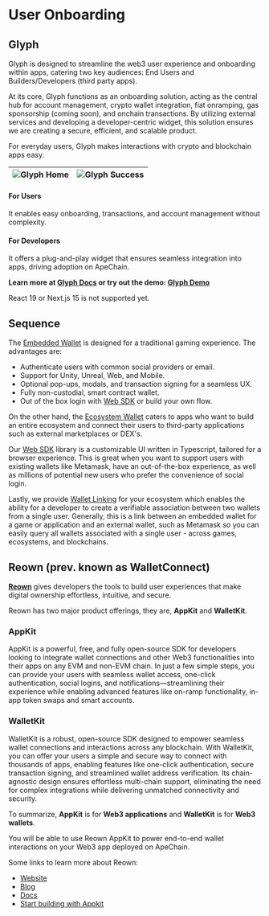 
# User Onboarding

## Glyph

Glyph is designed to streamline the web3 user experience and onboarding within apps, catering two key audiences: End Users and Builders/Developers (third party apps).

At its core, Glyph functions as an onboarding solution, acting as the central hub for account management, crypto wallet integration, fiat onramping, gas sponsorship (coming soon), and onchain transactions. By utilizing external services and developing a developer-centric widget, this solution ensures we are creating a secure, efficient, and scalable product.

For everyday users, Glyph makes interactions with crypto and blockchain apps easy.

| ![Glyph Home](../images/glyph-home.png) | ![Glyph Success](../images/glyph-success.png) |
|:---:|:---:|

#### For Users
It enables easy onboarding, transactions, and account management without complexity.

#### For Developers
It offers a plug-and-play widget that ensures seamless integration into apps, driving adoption on ApeChain.

**Learn more at [Glyph Docs](https://docs.useglyph.io/overview/) or try out the demo: [Glyph Demo](https://demo.useglyph.io/native-integration/)**

<Callout type="warning"> React 19 or Next.js 15 is not supported yet. </Callout>

## Sequence

The [Embedded Wallet](https://docs.sequence.xyz/sdk/headless-wallet/quickstart) is designed for a traditional gaming experience. The advantages are:
- Authenticate users with common social providers or email.
- Support for Unity, Unreal, Web, and Mobile.
- Optional pop-ups, modals, and transaction signing for a seamless UX.
- Fully non-custodial, smart contract wallet.
- Out of the box login with [Web SDK](https://docs.sequence.xyz/sdk/web/overview) or build your own flow.

On the other hand, the [Ecosystem Wallet](https://docs.sequence.xyz/solutions/wallets/ecosystem/overview) caters to apps who want to build an entire ecosystem and connect their users to third-party applications such as external marketplaces or DEX's.

Our [Web SDK](https://docs.sequence.xyz/sdk/web/overview) library is a customizable UI written in Typescript, tailored for a browser experience. This is great when you want to support users with existing wallets like Metamask, have an out-of-the-box experience, as well as millions of potential new users who prefer the convenience of social login.

Lastly, we provide [Wallet Linking](https://docs.sequence.xyz/sdk/web/getting-started) for your ecosystem which enables the ability for a developer to create a verifiable association between two wallets from a single user. Generally, this is a link between an embedded wallet for a game or application and an external wallet, such as Metamask so you can easily query all wallets associated with a single user - across games, ecosystems, and blockchains.

## Reown (prev. known as WalletConnect)

**[Reown](https://reown.com/?utm_source=apechain&utm_medium=docs&utm_campaign=backlinks)** gives developers the tools to build user experiences that make digital ownership effortless, intuitive, and secure.

Reown has two major product offerings, they are, **AppKit** and **WalletKit**.

### AppKit

AppKit is a powerful, free, and fully open-source SDK for developers looking to integrate wallet connections and other Web3 functionalities into their apps on any EVM and non-EVM chain. In just a few simple steps, you can provide your users with seamless wallet access, one-click authentication, social logins, and notifications—streamlining their experience while enabling advanced features like on-ramp functionality, in-app token swaps and smart accounts.

### WalletKit
WalletKit is a robust, open-source SDK designed to empower seamless wallet connections and interactions across any blockchain. With WalletKit, you can offer your users a simple and secure way to connect with thousands of apps, enabling features like one-click authentication, secure transaction signing, and streamlined wallet address verification. Its chain-agnostic design ensures effortless multi-chain support, eliminating the need for complex integrations while delivering unmatched connectivity and security.

To summarize, **AppKit** is for **Web3 applications** and **WalletKit** is for **Web3 wallets**.

You will be able to use Reown AppKit to power end-to-end wallet interactions on your Web3 app deployed on ApeChain.

Some links to learn more about Reown:
- [Website](https://reown.com/?utm_source=apechain&utm_medium=docs&utm_campaign=backlinks)
- [Blog](https://reown.com/blog?utm_source=apechain&utm_medium=docs&utm_campaign=backlinks)
- [Docs](https://docs.reown.com/?utm_source=apechain&utm_medium=docs&utm_campaign=backlinks)
- [Start building with Appkit](https://reown.com/blog/how-to-get-started-with-reown-appkit-on-apechain)
